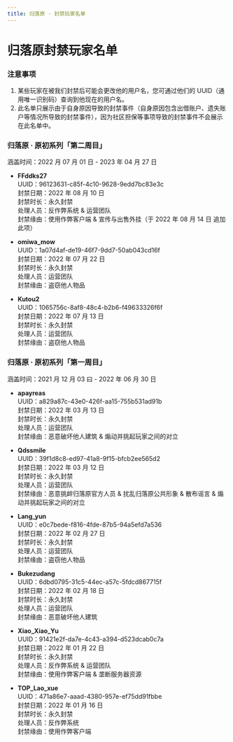 ```yaml
---
title: 归落原 · 封禁玩家名单
---
```




# 归落原封禁玩家名单


### 注意事项

1. 某些玩家在被我们封禁后可能会更改他的用户名，您可通过他们的 UUID（通用唯一识别码）查询到他现在的用户名。
2. 此名单只展示由于自身原因导致的封禁事件（自身原因包含出借账户、遗失账户等情况所导致的封禁事件），因为社区担保等事项导致的封禁事件不会展示在此名单中。


### 归落原 · 原初系列「第二周目」

<Callout emoji="⚡️">
  涵盖时间：2022 月 07 月 01 日 - 2023 年 04 月 27 日
</Callout>

- **FFddks27**\
UUID：96123631-c85f-4c10-9628-9edd7bc83e3c\
封禁日期：2022 年 08 月 10 日\
封禁时长：永久封禁\
处理人员：反作弊系统 & 运营团队\
封禁缘由：使用作弊客户端 & 宣传与出售外挂（于 2022 年 08 月 14 日 追加此项）

- **omiwa_mow**\
UUID：1a07d4af-de19-46f7-9dd7-50ab043cd16f\
封禁日期：2022 年 07 月 22 日\
封禁时长：永久封禁\
处理人员：运营团队\
封禁缘由：盗窃他人物品

- **Kutou2**\
UUID：1065756c-8af8-48c4-b2b6-f49633326f6f\
封禁日期：2022 年 07 月 13 日\
封禁时长：永久封禁\
处理人员：运营团队\
封禁缘由：盗窃他人物品


### 归落原 · 原初系列「第一周目」

<Callout emoji="⚡️">
  涵盖时间：2021 月 12 月 03 曰 - 2022 年 06 月 30 日
</Callout>

- **apayreas**\
UUID：a829a87c-43e0-426f-aa15-755b531ad91b\
封禁日期：2022 年 03 月 13 日\
封禁时长：永久封禁\
处理人员：运营团队\
封禁缘由：恶意破坏他人建筑 & 煽动并挑起玩家之间的对立

- **Qdssmile**\
UUID：39f1d8c8-ed97-41a8-9f15-bfcb2ee565d2\
封禁日期：2022 年 03 月 12 日\
封禁时长：永久封禁\
处理人员：运营团队\
封禁缘由：恶意挑衅归落原官方人员 & 扰乱归落原公共形象 & 散布谣言 & 煽动并挑起玩家之间的对立

- **Lang_yun**\
UUID：e0c7bede-f816-4fde-87b5-94a5efd7a536\
封禁日期：2022 年 02 月 27 日\
封禁时长：永久封禁\
处理人员：运营团队\
封禁缘由：盗窃他人物品

- **Bukezudang**\
UUID：6dbd0795-31c5-44ec-a57c-5fdcd867715f\
封禁日期：2022 年 02 月 18 日\
封禁时长：永久封禁\
处理人员：运营团队\
封禁缘由：恶意破坏他人建筑

- **Xiao_Xiao_Yu**\
UUID：91421e2f-da7e-4c43-a394-d523dcab0c7a\
封禁日期：2022 年 01 月 22 日\
封禁时长：永久封禁\
处理人员：反作弊系统 & 运营团队\
封禁缘由：使用作弊客户端 & 垄断服务器资源

- **TOP_Lao_xue**\
UUID：471a86e7-aaad-4380-957e-ef75dd91fbbe\
封禁日期：2022 年 01 月 16 日\
封禁时长：永久封禁\
处理人员：反作弊系统\
封禁缘由：使用作弊客户端
